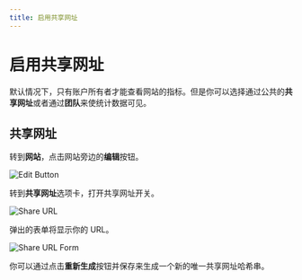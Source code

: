 ```yaml
---
title: 启用共享网址
---
```


# 启用共享网址

默认情况下，只有账户所有者才能查看网站的指标。但是你可以选择通过公共的**共享网址**或者通过**团队**来使统计数据可见。

## 共享网址

转到**网站**，点击网站旁边的**编辑**按钮。

![Edit Button](/images/cloud/website-edit.png)

转到**共享网址**选项卡，打开共享网址开关。

![Share URL](/images/cloud/share-url.png)

弹出的表单将显示你的 URL。

![Share URL Form](/images/cloud/share-url-form.png)

你可以通过点击**重新生成**按钮并保存来生成一个新的唯一共享网址哈希串。
